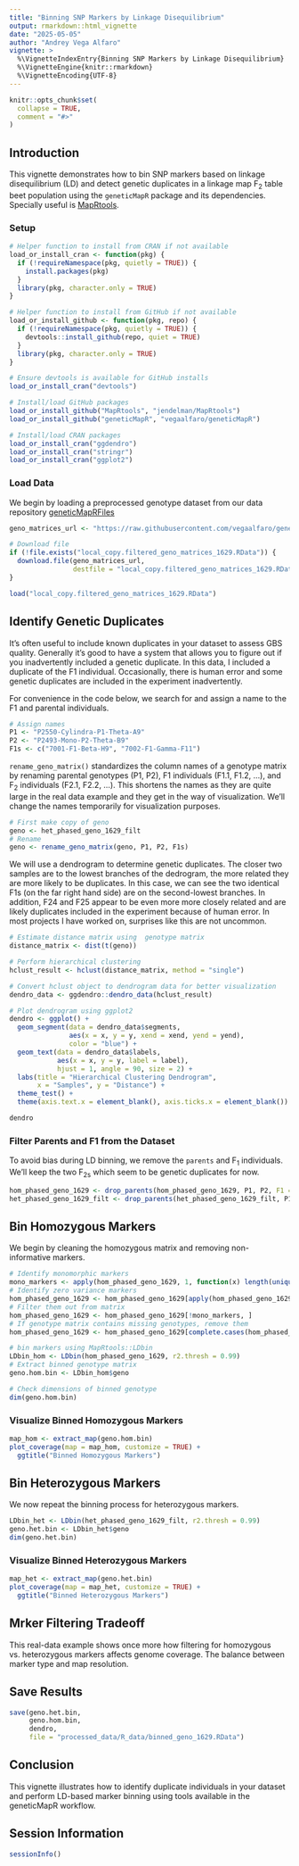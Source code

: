```yaml
---
title: "Binning SNP Markers by Linkage Disequilibrium"
output: rmarkdown::html_vignette
date: "2025-05-05"
author: "Andrey Vega Alfaro"
vignette: >
  %\VignetteIndexEntry{Binning SNP Markers by Linkage Disequilibrium}
  %\VignetteEngine{knitr::rmarkdown}
  %\VignetteEncoding{UTF-8}
---
```


```r
knitr::opts_chunk$set(
  collapse = TRUE,
  comment = "#>"
)
```

## Introduction

This vignette demonstrates how to bin SNP markers based on linkage disequilibrium (LD) and detect genetic duplicates in a linkage map F~2~ table beet population using the `geneticMapR` package and its dependencies. Specially useful is [MapRtools](https://github.com/jendelman/MapRtools).

### Setup

```r

# Helper function to install from CRAN if not available
load_or_install_cran <- function(pkg) {
  if (!requireNamespace(pkg, quietly = TRUE)) {
    install.packages(pkg)
  }
  library(pkg, character.only = TRUE)
}

# Helper function to install from GitHub if not available
load_or_install_github <- function(pkg, repo) {
  if (!requireNamespace(pkg, quietly = TRUE)) {
    devtools::install_github(repo, quiet = TRUE)
  }
  library(pkg, character.only = TRUE)
}

# Ensure devtools is available for GitHub installs
load_or_install_cran("devtools")

# Install/load GitHub packages
load_or_install_github("MapRtools", "jendelman/MapRtools")
load_or_install_github("geneticMapR", "vegaalfaro/geneticMapR")

# Install/load CRAN packages
load_or_install_cran("ggdendro")
load_or_install_cran("stringr")
load_or_install_cran("ggplot2")

```

### Load Data

We begin by loading a preprocessed genotype dataset from our data repository [geneticMapRFiles](https://github.com/vegaalfaro/geneticMapRFiles) 

```r
geno_matrices_url <- "https://raw.githubusercontent.com/vegaalfaro/geneticMapRFiles/main/R_data/filtered_geno_matrices_1629.RData"

# Download file
if (!file.exists("local_copy.filtered_geno_matrices_1629.RData")) {
  download.file(geno_matrices_url, 
                destfile = "local_copy.filtered_geno_matrices_1629.RData")
}

load("local_copy.filtered_geno_matrices_1629.RData")
```

## Identify Genetic Duplicates

It’s often useful to include known duplicates in your dataset to assess GBS quality. Generally it's good to have a system that allows you to figure out if you inadvertently included a genetic duplicate. In this data, I included a duplicate of the F1 individual. Occasionally, there is human error and some genetic duplicates are included in the experiment inadvertently.  

For convenience in the code below, we search for and assign a name to the F1 and parental individuals.

```r
# Assign names
P1 <- "P2550-Cylindra-P1-Theta-A9"
P2 <- "P2493-Mono-P2-Theta-B9"
F1s <- c("7001-F1-Beta-H9", "7002-F1-Gamma-F11") 
```

`rename_geno_matrix()` standardizes the column names of a genotype matrix by renaming parental genotypes (P1, P2), F1 individuals (F1.1, F1.2, ...), and F~2~ individuals (F2.1, F2.2, ...). This shortens the names as they are quite large in the real data example and they get in the way of visualization. We'll change the names temporarily for visualization purposes.

```r
# First make copy of geno
geno <- het_phased_geno_1629_filt
# Rename
geno <- rename_geno_matrix(geno, P1, P2, F1s)
```

We will use a dendrogram to determine genetic duplicates. The closer two samples are to the lowest branches of the dedrogram, the more related they are more likely to be duplicates. In this case, we can see the two identical F1s (on the far right hand side) are on the second-lowest branches. In addition, F24 and F25 appear to be even more more closely related and are likely duplicates included in the experiment because of human error. In most projects I have worked on, surprises like this are not uncommon. 

```r
# Estimate distance matrix using  genotype matrix
distance_matrix <- dist(t(geno))

# Perform hierarchical clustering
hclust_result <- hclust(distance_matrix, method = "single")

# Convert hclust object to dendrogram data for better visualization
dendro_data <- ggdendro::dendro_data(hclust_result)

# Plot dendrogram using ggplot2
dendro <- ggplot() +
  geom_segment(data = dendro_data$segments, 
               aes(x = x, y = y, xend = xend, yend = yend), 
               color = "blue") +
  geom_text(data = dendro_data$labels, 
            aes(x = x, y = y, label = label), 
            hjust = 1, angle = 90, size = 2) +
  labs(title = "Hierarchical Clustering Dendrogram",
       x = "Samples", y = "Distance") +
  theme_test() +
  theme(axis.text.x = element_blank(), axis.ticks.x = element_blank())

dendro
```


### Filter Parents and F1 from the Dataset

To avoid bias during LD binning, we remove the `parents` and F~1~ individuals. We'll keep the two F~2s~ which seem to be genetic duplicates for now.

```r
hom_phased_geno_1629 <- drop_parents(hom_phased_geno_1629, P1, P2, F1 = F1s)
het_phased_geno_1629_filt <- drop_parents(het_phased_geno_1629_filt, P1, P2, F1 = F1s)
```

## Bin Homozygous Markers

We begin by cleaning the homozygous matrix and removing non-informative markers.

```r
# Identify monomorphic markers
mono_markers <- apply(hom_phased_geno_1629, 1, function(x) length(unique(na.omit(x))) == 1)
# Identify zero variance markers
hom_phased_geno_1629 <- hom_phased_geno_1629[apply(hom_phased_geno_1629, 1, var) > 0, ]
# Filter them out from matrix
hom_phased_geno_1629 <- hom_phased_geno_1629[!mono_markers, ]
# If genotype matrix contains missing genotypes, remove them
hom_phased_geno_1629 <- hom_phased_geno_1629[complete.cases(hom_phased_geno_1629), ]

# bin markers using MapRtools::LDbin
LDbin_hom <- LDbin(hom_phased_geno_1629, r2.thresh = 0.99)
# Extract binned genotype matrix
geno.hom.bin <- LDbin_hom$geno

# Check dimensions of binned genotype
dim(geno.hom.bin)

```

### Visualize Binned Homozygous Markers

```r
map_hom <- extract_map(geno.hom.bin)
plot_coverage(map = map_hom, customize = TRUE) + 
  ggtitle("Binned Homozygous Markers")

```

## Bin Heterozygous Markers
We now repeat the binning process for heterozygous markers.

```r
LDbin_het <- LDbin(het_phased_geno_1629_filt, r2.thresh = 0.99)
geno.het.bin <- LDbin_het$geno
dim(geno.het.bin)

```

### Visualize Binned Heterozygous Markers

```r
map_het <- extract_map(geno.het.bin)
plot_coverage(map = map_het, customize = TRUE) + 
  ggtitle("Binned Heterozygous Markers")

```

## Mrker Filtering Tradeoff
This real-data example shows once more how filtering for homozygous vs. heterozygous markers affects genome coverage. The balance between marker type and map resolution.

## Save Results

```r
save(geno.het.bin, 
     geno.hom.bin,  
     dendro,
     file = "processed_data/R_data/binned_geno_1629.RData")

```

## Conclusion

This vignette illustrates how to identify duplicate individuals in your dataset and perform LD-based marker binning using tools available in the geneticMapR workflow.

## Session Information

```r
sessionInfo()
```
